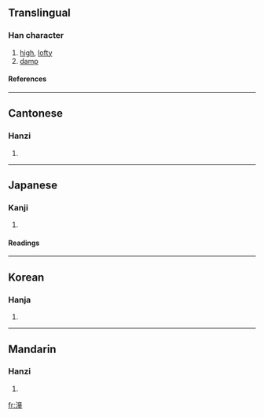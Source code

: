 ==Translingual==
===Han character===
{{Han char|rn=85|rad=水|as=12|sn=15|four=3011<sub>4</sub>|canj=水卜廿土 (EYTG)}}
# [[high]], [[lofty]]
# [[damp]]
====References====
{{Han ref|kx=0651.110|dkj=18302|dj=1061.170|hdz=31746.070|uh=6F7C|ud=28540|bh=BCE0|bd=48352}}

----
==Cantonese==
===Hanzi===
{{yue-hanzi|jyut=|y=tung4}}
# {{defn|Cantonese}}

----
==Japanese==
===Kanji===
{{ja-kanji|grade=|rs=水12}}
# {{defn|Japanese}} 
====Readings====
{{ja-readings|on=[[どう]] (dō), [[とう]] (tō)|kun=}}

----
==Korean==
===Hanja===
{{ko-hanja|hangeul=동|eumhun=|rv=dong|mr=tong|y=tong}}
# {{defn|Korean}}

----
==Mandarin==
===Hanzi===
{{cmn-hanzi|pin=[[tóng]] (tong2)|wg=t'ung<sup>2</sup>}}
# {{defn|Mandarin}}

[[fr:潼]]